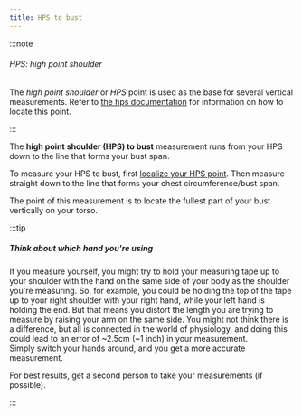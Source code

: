 ```yaml
---
title: HPS to bust
---
```


:::note


###### HPS: high point shoulder

The _high point shoulder_ or _HPS_ point is used as the base for several vertical measurements.
Refer to [the hps documentation](/docs/sewing/hps/) for information on how to locate this point.

:::

The **high point shoulder (HPS) to bust** measurement runs from your HPS down to the line that forms your bust span.

To measure your HPS to bust, first [localize your HPS point](/docs/sewing/hps/).
Then measure straight down to the line that forms your chest circumference/bust span.

The point of this measurement is to locate the fullest part of your bust vertically on your torso.

:::tip


##### Think about which hand you're using

If you measure yourself, you might try to hold your measuring tape up to your shoulder with the hand on
the same side of your body as the shoulder you're measuring. So, for example, you could be holding the top of
the tape up to your right shoulder with your right hand, while your left hand is holding the end.
But that means you distort the length you are trying to measure by raising your arm on the same side.
You might not think there is a difference, but all is connected in the world of physiology, and
doing this could lead to an error of ~2.5cm (~1 inch) in your measurement.  
Simply switch your hands around, and you get a more accurate measurement.

For best results, get a second person to take your measurements (if possible).

:::
<MeasieImage />

